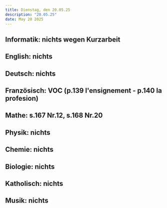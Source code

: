 ```yaml
---
title: Dienstag, den 20.05.25
description: "20.05.25"
date: May 20 2025
---
```

## Informatik: nichts wegen Kurzarbeit
## English: nichts
## Deutsch: nichts 
## Französisch: VOC (p.139 l'ensignement - p.140 la profesion)
## Mathe: s.167 Nr.12, s.168 Nr.20
## Physik: nichts
## Chemie: nichts
## Biologie: nichts
## Katholisch: nichts
## Musik: nichts